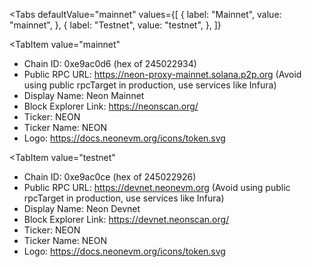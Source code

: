 
<Tabs
 defaultValue="mainnet"
  values={[
    { label: "Mainnet", value: "mainnet", },
    { label: "Testnet", value: "testnet", },
  ]}
>
<TabItem
  value="mainnet"
>

- Chain ID: 0xe9ac0d6 (hex of 245022934)
- Public RPC URL: https://neon-proxy-mainnet.solana.p2p.org (Avoid using public rpcTarget in
  production, use services like Infura)
- Display Name: Neon Mainnet
- Block Explorer Link: https://neonscan.org/
- Ticker: NEON
- Ticker Name: NEON
- Logo: https://docs.neonevm.org/icons/token.svg

</TabItem>

<TabItem
  value="testnet"
>

- Chain ID: 0xe9ac0ce (hex of 245022926)
- Public RPC URL: https://devnet.neonevm.org (Avoid using public rpcTarget in production, use
  services like Infura)
- Display Name: Neon Devnet
- Block Explorer Link: https://devnet.neonscan.org/
- Ticker: NEON
- Ticker Name: NEON
- Logo: https://docs.neonevm.org/icons/token.svg

</TabItem>
</Tabs>
